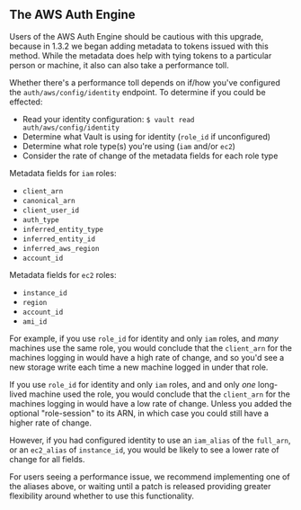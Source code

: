 ## The AWS Auth Engine

Users of the AWS Auth Engine should be cautious with this upgrade, because in
1.3.2 we began adding metadata to tokens issued with this method. While the
metadata does help with tying tokens to a particular person or machine, it
also can also take a performance toll.

Whether there's a performance toll depends on if/how you've configured the
`auth/aws/config/identity` endpoint. To determine if you could be effected:

- Read your identity configuration: `$ vault read auth/aws/config/identity`
- Determine what Vault is using for identity (`role_id` if unconfigured)
- Determine what role type(s) you're using (`iam` and/or `ec2`)
- Consider the rate of change of the metadata fields for each role type

Metadata fields for `iam` roles:
- `client_arn`
- `canonical_arn`
- `client_user_id`
- `auth_type`
- `inferred_entity_type`
- `inferred_entity_id`
- `inferred_aws_region`
- `account_id`

Metadata fields for `ec2` roles:
- `instance_id`
- `region`
- `account_id`
- `ami_id`

For example, if you use `role_id` for identity and only `iam` roles, and
_many_ machines use the same role, you would conclude that the `client_arn`
for the machines logging in would have a high rate of change, and so you'd
see a new storage write each time a new machine logged in under that role.

If you use `role_id` for identity and only `iam` roles, and
and only _one_ long-lived machine used the role, you would conclude that the
`client_arn` for the machines logging in would have a low rate of change.
Unless you added the optional "role-session" to its ARN, in which case you
could still have a higher rate of change.

However, if you had configured identity to use an `iam_alias` of the `full_arn`,
or an `ec2_alias` of `instance_id`, you would be likely to see a lower rate of
change for all fields.

For users seeing a performance issue, we recommend implementing one of the
aliases above, or waiting until a patch is released providing greater
flexibility around whether to use this functionality.
